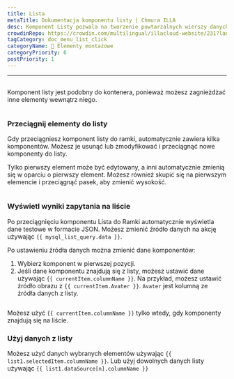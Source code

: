 ```yaml
---
title: Lista
metaTitle: Dokumentacja komponentu listy | Chmura ILLA
desc: Komponent Listy pozwala na tworzenie powtarzalnych wierszy danych, których wygląd i poczucie są przez Ciebie zdefiniowane.
crowdinRepo: https://crowdin.com/multilingual/illacloud-website/231?languages=pl&filter=basic&value=0
tagCategory: doc_menu_list_click
categoryName: 🧬 Elementy montażowe
categoryPriority: 6
postPriority: 1
---
```


* * *

## <h2 hidden>Lista</h2>

Komponent listy jest podobny do kontenera, ponieważ możesz zagnieżdżać inne elementy wewnątrz niego.

<img
  src='https://cdn.illacloud.com/official-website/img/docs/assemble/list.png'
  alt=""
/>

### Przeciągnij elementy do listy

Gdy przeciągniesz komponent listy do ramki, automatycznie zawiera kilka komponentów. Możesz je usunąć lub zmodyfikować i przeciągnąć nowe komponenty do listy. 

Tylko pierwszy element może być edytowany, a inni automatycznie zmienią się w oparciu o pierwszy element. Możesz również skupić się na pierwszym elemencie i przeciągnąć pasek, aby zmienić wysokość.

<img
  src='https://cdn.illacloud.com/official-website/img/docs/assemble/list1.png'
  alt=""
/>

### Wyświetl wyniki zapytania na liście

Po przeciągnięciu komponentu Lista do Ramki automatycznie wyświetla dane testowe w formacie JSON. Możesz zmienić źródło danych na akcję używając `{{ mysql_list_query.data }}`. 

Po ustawieniu źródła danych można zmienić dane komponentów:

1.  Wybierz komponent w pierwszej pozycji. 
2.  Jeśli dane komponentu znajdują się z listy, możesz ustawić dane używając `{{ currentItem.columnName }}`. Na przykład, możesz ustawić źródło obrazu z `{{ currentItem.Avater }}`. `Avater` jest kolumną ze źródła danych z listy.

<img
  src='https://cdn.illacloud.com/official-website/img/docs/assemble/list2.png'
  alt=""
/>

Możesz użyć `{{ currentItem.columnName }}` tylko wtedy, gdy komponenty znajdują się na liście. 

### Użyj danych z listy

Możesz użyć danych wybranych elementów używając `{{ list1.selectedItem.columnName }}`. Lub użyj dowolnych danych listy używając `{{ list1.dataSource[n].columnName }}`

<img
  src='https://cdn.illacloud.com/official-website/img/docs/assemble/list3.png'
  alt=""
/>
